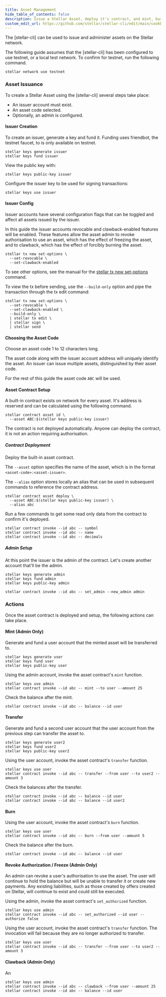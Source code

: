 ```yaml
---
title: Asset Management
hide_table_of_contents: false
description: Issue a Stellar Asset, deploy it's contract, and mint, burn, freeze, and clawback.
custom_edit_url: https://github.com/stellar/stellar-cli/edit/main/cookbook/asset-management.mdx
---
```


The [stellar-cli] can be used to issue and administer assets on the Stellar network.

The following guide assumes that the [stellar-cli] has been configured to use testnet, or a local test network. To confirm for testnet, run the following command.

```
stellar network use testnet
```

### Asset Issuance

To create a Stellar Asset using the [stellar-cli] several steps take place:
- An issuer account must exist.
- An asset code selected.
- Optionally, an admin is configured.

#### Issuer Creation

To create an issuer, generate a key and fund it. Funding uses friendbot, the testnet faucet, to is only available on testnet.

```
stellar keys generate issuer
stellar keys fund issuer
```

View the public key with:

```
stellar keys public-key issuer
```

Configure the issuer key to be used for signing transactions:

```
stellar keys use issuer
```

#### Issuer Config

Issuer accounts have several configuration flags that can be toggled and affect all assets issued by the issuer.

In this guide the issuer accounts revocable and clawback-enabled features will be enabled. These features allow the asset admin to revoke authorisation to use an asset, which has the effect of freezing the asset, and to clawback, which has the effect of forcibly burning the asset.

```
stellar tx new set-options \
  --set-revocable \
  --set-clawback-enabled
```

To see other options, see the manual for the [stellar tx new set-options](https://developers.stellar.org/docs/tools/cli/stellar-cli#stellar-tx-new-set-options) command.

To view the tx before sending, use the `--build-only` option and pipe the transaction through the tx edit command:
```
stellar tx new set-options \
  --set-revocable \
  --set-clawback-enabled \
  --build-only \
  | stellar tx edit \
  | stellar sign \
  | stellar send
```

#### Choosing the Asset Code

Choose an asset code 1 to 12 characters long.

The asset code along with the issuer account address will uniquely identify the asset. An issuer can issue multiple assets, distinguished by their asset code.

For the rest of this guide the asset code `ABC` will be used.

#### Asset Contract Setup

A built-in contract exists on network for every asset. It's address is reserved and can be calculated using the following command.

```
stellar contract asset id \
  --asset ABC:$(stellar keys public-key issuer)
```

The contract is not deployed automatically. Anyone can deploy the contract, it is not an action requiring authorisation.

##### Contract Deployment

Deploy the built-in asset contract.

The `--asset` option specifies the name of the asset, which is in the format `<asset-code>:<asset-issuer>`.

The `--alias` option stores locally an alias that can be used in subsequent commands to reference the contract address.

```
stellar contract asset deploy \
  --asset ABC:$(stellar keys public-key issuer) \
  --alias abc
```

Run a few commands to get some read only data from the contract to confirm it's deployed.

```
stellar contract invoke --id abc -- symbol
stellar contract invoke --id abc -- name
stellar contract invoke --id abc -- decimals
```

##### Admin Setup
At this point the issuer is the admin of the contract.
Let's create another account that'll be the admin.
```
stellar keys generate admin
stellar keys fund admin
stellar keys public-key admin
```
```
stellar contract invoke --id abc -- set_admin --new_admin admin
```

### Actions

Once the asset contract is deployed and setup, the following actions can take place.

#### Mint (Admin Only)

Generate and fund a user account that the minted asset will be transferred to.

```
stellar keys generate user
stellar keys fund user
stellar keys public-key user
```

Using the admin account, invoke the asset contract's `mint` function.

```
stellar keys use admin
stellar contract invoke --id abc -- mint --to user --amount 25
```

Check the balance after the mint.

```
stellar contract invoke --id abc -- balance --id user
```

#### Transfer

Generate and fund a second user account that the user account from the previous step can transfer the asset to.

```
stellar keys generate user2
stellar keys fund user2
stellar keys public-key user2
```

Using the user account, invoke the asset contract's `transfer` function.

```
stellar keys use user
stellar contract invoke --id abc -- transfer --from user --to user2 --amount 3
```

Check the balances after the transfer.

```
stellar contract invoke --id abc -- balance --id user
stellar contract invoke --id abc -- balance --id user2
```

#### Burn

Using the user account, invoke the asset contract's `burn` function.

```
stellar keys use user
stellar contract invoke --id abc -- burn --from user --amount 5
```

Check the balance after the burn.

```
stellar contract invoke --id abc -- balance --id user
```

#### Revoke Authorization / Freeze (Admin Only)

An admin can revoke a user's authorisation to use the asset. The user will continue to hold the balance but will be unable to transfer it or create new payments. Any existing liabilities, such as those created by offers created on Stellar, will continue to exist and could still be executed.

Using the admin, invoke the asset contract's `set_authorized` function.

```
stellar keys use admin
stellar contract invoke --id abc -- set_authorized --id user --authorize false
```

Using the user account, invoke the asset contract's `transfer` function. The invocation will fail because they are no longer authorized to transfer.

```
stellar keys use user
stellar contract invoke --id abc -- transfer --from user --to user2 --amount 3
```

#### Clawback (Admin Only)

An

```
stellar keys use admin
stellar contract invoke --id abc -- clawback --from user --amount 25
stellar contract invoke --id abc -- balance --id user
```

